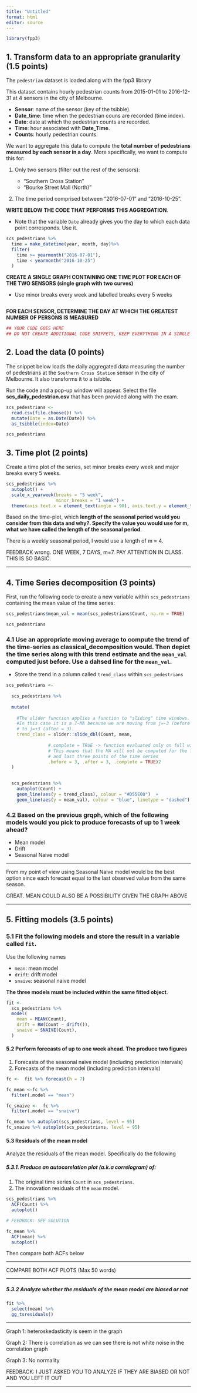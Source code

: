 ```yaml
---
title: "Untitled"
format: html
editor: source
---
```


```r
library(fpp3)
```

## 1. Transform data to an appropriate granularity (1.5 points)

The `pedestrian` dataset is loaded along with the fpp3 library

This dataset contains hourly pedestrian counts from 2015-01-01 to 2016-12-31 at 4 sensors in the city of Melbourne.

-   **Sensor**: name of the sensor (key of the tsibble).
-   **Date_time**: time when the pedestrian couns are recorded (time index).
-   **Date**: date at which the pedestrian counts are recorded.
-   **Time**: hour associated with **Date_Time**.
-   **Counts**: hourly pedestrian counts.

We want to aggregate this data to compute the **total number of pedestrians measured by each sensor in a day**. More specifically, we want to compute this for:

1.  Only two sensors (filter out the rest of the sensors):

    -   "Southern Cross Station"
    -   "Bourke Street Mall (North)"

2.  The time period comprised between "2016-07-01" and "2016-10-25".

**WRITE BELOW THE CODE THAT PERFORMS THIS AGGREGATION**.

-   Note that the variable `Date` already gives you the day to which each data point corresponds. Use it.

```r

scs_pedestrians %>% 
  time = make_datetime(year, month, day)%>% 
  filter(
    time >= yearmonth("2016-07-01"),
    time < yearmonth("2016-10-25")
  )
```

**CREATE A SINGLE GRAPH CONTAINING ONE TIME PLOT FOR EACH OF THE TWO SENSORS (single graph with two curves)**

-   Use minor breaks every week and labelled breaks every 5 weeks

```r
```

**FOR EACH SENSOR, DETERMINE THE DAY AT WHICH THE GREATEST NUMBER OF PERSONS IS MEASURED**

```r
## YOUR CODE GOES HERE
## DO NOT CREATE ADDITIONAL CODE SNIPPETS, KEEP EVERYTHING IN A SINGLE SNIPPET.
```

## 2. Load the data (0 points)

The snippet below loads the daily aggregated data measuring the number of pedestrians at the `Southern Cross Station` sensor in the city of Melbourne. It also transforms it to a tsibble.

Run the code and a pop-up window will appear. Select the file **scs_daily_pedestrian.csv** that has been provided along with the exam.

```r
scs_pedestrians <- 
  read.csv(file.choose()) %>% 
  mutate(Date = as.Date(Date)) %>% 
  as_tsibble(index=Date)

scs_pedestrians
```

## 3. Time plot (2 points)

Create a time plot of the series, set minor breaks every week and major breaks every 5 weeks.

```r
scs_pedestrians %>% 
  autoplot() +
  scale_x_yearweek(breaks = "5 week",
                   minor_breaks = "1 week") +
  theme(axis.text.x = element_text(angle = 90), axis.text.y = element_text(angle = 90))
```

Based on the time-plot, which **length of the seasonal period would you consider from this data and why?. Specify the value you would use for m, what we have called the length of the seasonal period**.

There is a weekly seasonal period, I would use a length of m = 4.

FEEDBACK
wrong. ONE WEEK, 7 DAYS, m=7. PAY ATTENTION IN CLASS. THIS IS SO BASIC.

------------------------------------------------------------------------

## 

## 4. Time Series decomposition (3 points)

First, run the following code to create a new variable within `scs_pedestrians` containing the mean value of the time series:

```r
scs_pedestrians$mean_val = mean(scs_pedestrians$Count, na.rm = TRUE)

scs_pedestrians
```

### 4.1 Use an appropriate moving average to compute the trend of the time-series as **classical_decomposition** would. Then depict the time series along with this trend estimate and the `mean_val` computed just before. Use a dahsed line for the `mean_val`.

-   Store the trend in a column called `trend_class` within `scs_pedestrians`

```r
scs_pedestrians <- 
  
  scs_pedestrians %>%
  
  mutate(
    
    #The slider function applies a function to "sliding" time windows.
    #In this case it is a 7-MA because we are moving from j=-3 (before = 3) 
    # to j=+3 (after = 3).
    trend_class = slider::slide_dbl(Count, mean,
                               
                #.complete = TRUE -> function evaluated only on full windows
                # This means that the MA will not be computed for the first
                # and last three points of the time series
                .before = 3, .after = 3, .complete = TRUE)2
  ) 
  

  scs_pedestrians %>%
    autoplot(Count) +
    geom_line(aes(y = trend_class), colour = "#D55E00")  +
    geom_line(aes(y = mean_val), colour = "blue", linetype = "dashed") 

```

### 4.2 Based on the previous grqph, which of the following models would you pick to produce forecasts of up to 1 week ahead?

-   Mean model
-   Drift
-   Seasonal Naive model

------------------------------------------------------------------------

From my point of view using Seasonal Naive model would be the best option since each forecast equal to the last observed value from the same season.

GREAT. MEAN COULD ALSO BE A POSSIBILITY GIVEN THE GRAPH ABOVE

------------------------------------------------------------------------

## 5. Fitting models (3.5 points)

### 5.1 Fit the following models and store the result in a variable called `fit`.

Use the following names

-   `mean`: mean model
-   `drift`: drift model
-   `snaive`: seasonal naive model

**The three models must be included within the same fitted object**.

```r
fit <-
  scs_pedestrians %>% 
  model(
    mean = MEAN(Count), 
    drift = RW(Count ~ drift()),
    snaive = SNAIVE(Count),
  )
```

#### 5.2 Perform forecasts of up to one week ahead. The produce two figures

1.  Forecasts of the seasonal naïve model (including prediction intervals)
2.  Forecasts of the mean model (including prediction intervals)

```r
fc <-  fit %>% forecast(h = 7)

fc_mean <-fc %>% 
  filter(.model == "mean")

fc_snaive <-  fc %>% 
  filter(.model == "snaive") 

fc_mean %>% autoplot(scs_pedestrians, level = 95) 
fc_snaive %>% autoplot(scs_pedestrians, level = 95) 

```

#### 5.3 Residuals of the mean model

Analyze the residuals of the mean model. Specifically do the following

##### 5.3.1. Produce an autocorelation plot (a.k.a correlogram) of:

1.  The original time series `Count` in `scs_pedestrians`.
2.  The innovation residuals of the `mean` model.

```r
scs_pedestrians %>%  
  ACF(Count) %>% 
  autoplot()

# FEEDBACK: SEE SOLUTION

fc_mean %>%
  ACF(mean) %>%
  autoplot()


```

Then compare both ACFs below

------------------------------------------------------------------------

COMPARE BOTH ACF PLOTS (Max 50 words)

------------------------------------------------------------------------

##### 5.3.2 Analyze whether the residuals of the mean model are biased or not

```r
fit %>%  
  select(mean) %>%  
  gg_tsresiduals()
```

------------------------------------------------------------------------

Graph 1: heteroskedasticity is seem in the graph

Graph 2: There is correlation as we can see there is not white noise in the correlation graph

Graph 3: No normality

FEEDBACK:
I JUST ASKED YOU TO ANALYZE IF THEY ARE BIASED OR NOT AND YOU LEFT IT OUT

------------------------------------------------------------------------
